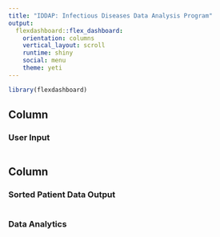 ```yaml
---
title: "IDDAP: Infectious Diseases Data Analysis Program"
output: 
  flexdashboard::flex_dashboard:
    orientation: columns
    vertical_layout: scroll
    runtime: shiny
    social: menu
    theme: yeti
---
```


```r
library(flexdashboard)
```

Column {data-width=200}
-----------------------------------------------------------------------

### User Input

```r

```

Column {data-width=350}
-----------------------------------------------------------------------

### Sorted Patient Data Output {data-height=350}

```r

```

### Data Analytics

```r

```

